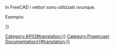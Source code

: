 <languages/>

<div class="mw-translate-fuzzy">
{{VeryImportantMessage|(Ottobre 2019) Non modificare queste pagine. Le informazioni sono incomplete e obsolete. Per l'API più recente, consultare la [https://www.freecadweb.org/api documentazione API autogenerata] o generare la documentazione autonomamente. Vedere [[Source documentation/it|Documentazione del codice sorgente]].}}
</div>

In FreeCAD i vettori sono utilizzati ovunque.

Esempio:
{{Code|code=
v=FreeCAD.Vector()
v=FreeCAD.Vector(1,0,0)
v=FreeCAD.Base.Vector()
v2 = FreeCAD.Vector(3,2,-5)
v3 = v.add(v2)
print v3.Length
}}

{{APIProperty|Length|restituisce la lunghezza del vettore.}}
{{APIFunction|add|Vector|aggiunge un altro vettore a questo.|vector}}
{{APIFunction|cross|Vector|il prodotto vettoriale tra questo vettore e un altro.|vector}}
{{APIFunction|distanceToLine|Vector1,Vector2|la distanza tra il vettore e una linea tra Vettore1 e Vettore2 attraverso Vettore1 e in direzione di Vettore2.|float}}
{{APIFunction|distanceToPoint|Vector|la distanza tra questo vettore e un altro.|float}}
{{APIFunction|distanceToLineSegment|Vector1,Vector2|un vettore dal punto più vicino su un segmento di linea da Vettore1 a Vettore2.|Vector}}
{{APIFunction|distanceToPlane|Vector1,Vector2|la distanza tra il vettore e un piano definito da un punto e una normale.|float}}
{{APIFunction|dot|Vector|il prodotto scalare tra due vettori.|float}}
{{APIFunction|getAngle|Vector|l'angolo in radianti tra due vettori.|float}}
{{APIFunction|isEqual|Vector2,tolleranza|Controlla se la distanza tra i punti rappresentati da questo Vettore e Vettore2 è inferiore o uguale alla tolleranza data.|True/False}}
{{APIFunction|isNormal|Vector2,tolleranza|Controlla se questo vettore è normale al vettore2 entro la tolleranza.|True/False}}
{{APIFunction|isOnLineSegment|Vector1,Vector2|Verifica se questo vettore si trova sul segmento di linea generato da Vettore1 e Vettore2.|Vector}}
{{APIFunction|isParallel|Vector2,tolleranza|Controlla se questo vettore è parallelo al vettore2 entro la tolleranza.|True/False}}
{{APIFunction|multiply|Float|moltiplica (con scala uniforme) un vettore per il fattore indicato.|nothing}}
{{APIFunction|negative|Vector|Restituisce il negativo (opposto) di questo vettore.|Vector}}
{{APIFunction|normalize| |normalizza un vettore (imposta la sua lunghezza a 1,0).|nothing}}
{{APIFunction|projectToLine|Vector1,Vector2|proietta il vettore su una linea attraverso Vettore1 in direzione Vettore2.|nothing}}
{{APIFunction|projectToPlane|Vector1,Vector2|pproietta il vettore su un piano definito da un punto (Vettore1) e una normale (Vettore2).|nothing}}
{{APIFunction|scale|Float,Float,Float|Come per moltiplicare, ma consente di specificare valori diversi per le direzioni x, y e z (scala non uniforme).|nothing}}
{{APIFunction|sub|Vector|sottrae un altro vettore da questo.|vector}}
{{APIProperty|x|la coordinata x di un vettore.}}
{{APIProperty|y|la coordinata y di un vettore.}}
{{APIProperty|z|la coordinata z di un vettore.}}

{{Userdocnavi{{#translation:}}}}
[[Category:API{{#translation:}}]]
[[Category:Poweruser Documentation{{#translation:}}]]
{{clear}}